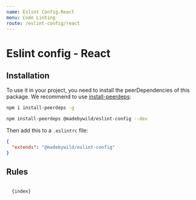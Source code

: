 ```yaml
---
name: Eslint Config.React
menu: Code Linting
route: /eslint-config/react
---
```



# Eslint config - React

## Installation

To use it in your project, you need to install the peerDependencies of this package.
We recommend to use [install-peerdeps](https://www.npmjs.com/package/install-peerdeps):

```bash
npm i install-peerdeps -g
```

```bash
npm install-peerdeps @madebywild/eslint-config --dev
```

Then add this to a `.eslintrc` file:

```json
{
  "extends": "@madebywild/eslint-config"
}
```

## Rules

<Code className="javascript">
  {index}
</Code>